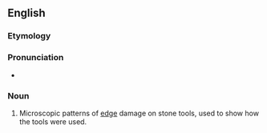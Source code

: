 ==English==

===Etymology===
{{prefix|micro|wear|lang=en}}

===Pronunciation===
* {{IPA|ˈmaɪkɹoʊwɛəɹ|lang=en}}

===Noun===
{{en-noun|-}}

# {{lb|en|archaeology}} Microscopic patterns of [[edge]] damage on stone tools, used to show how the tools were used.